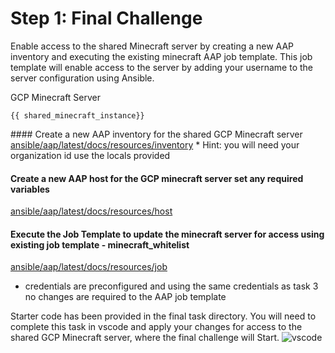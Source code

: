 # Step 1: Final Challenge
Enable access to the shared Minecraft server by creating a new AAP inventory and executing the existing minecraft AAP job template.
This job template will enable access to the server by adding your username to the server configuration using Ansible.

GCP Minecraft Server
```
{{ shared_minecraft_instance}}
```
<Task id="final_task">
 #### Create a new AAP inventory for the shared GCP Minecraft server
<a href="https://registry.terraform.io/providers/ansible/aap/latest/docs/resources/inventory" target="_blank" rel="noopener noreferrer">ansible/aap/latest/docs/resources/inventory</a>
 * Hint: you will need your organization id use the locals provided

#### Create a new AAP host for the GCP minecraft server set any required variables
<a href="https://registry.terraform.io/providers/ansible/aap/latest/docs/resources/host" target="_blank" rel="noopener noreferrer">ansible/aap/latest/docs/resources/host</a>

#### Execute the Job Template to update the minecraft server for access using existing job template - minecraft_whitelist
<a href="https://registry.terraform.io/providers/ansible/aap/latest/docs/resources/job" target="_blank" rel="noopener noreferrer">ansible/aap/latest/docs/resources/job</a>
* credentials are preconfigured and using the same credentials as task 3 no changes are required to the AAP job template


Starter code has been provided in the final task directory. You will need to
complete this task in vscode and apply your changes for access to the shared GCP Minecraft server, where the final challenge will Start.
![vscode](https://dl.dropbox.com/scl/fi/joo63fextc6j4yhsv8sy1/vscode.png?rlkey=pd7lz40k3kegnjbw56etrr6kb&st=9r8gav95&dl=0)
</Task>